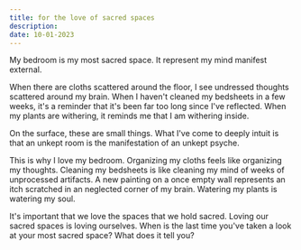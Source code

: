 ```yaml
---
title: for the love of sacred spaces
description:
date: 10-01-2023
---
```


My bedroom is my most sacred space.
It represent my mind manifest external.

When there are cloths scattered around the floor, I see undressed thoughts scattered around my brain.
When I haven't cleaned my bedsheets in a few weeks, it's a reminder that it's been far too long since I've reflected.
When my plants are withering, it reminds me that I am withering inside.

On the surface, these are small things.
What I've come to deeply intuit is that an unkept room is the manifestation of an unkept psyche.

This is why I love my bedroom.
Organizing my cloths feels like organizing my thoughts.
Cleaning my bedsheets is like cleaning my mind of weeks of unprocessed artifacts.
A new painting on a once empty wall represents an itch scratched in an neglected corner of my brain.
Watering my plants is watering my soul.

It's important that we love the spaces that we hold sacred.
Loving our sacred spaces is loving ourselves.
When is the last time you've taken a look at your most sacred space?
What does it tell you?
